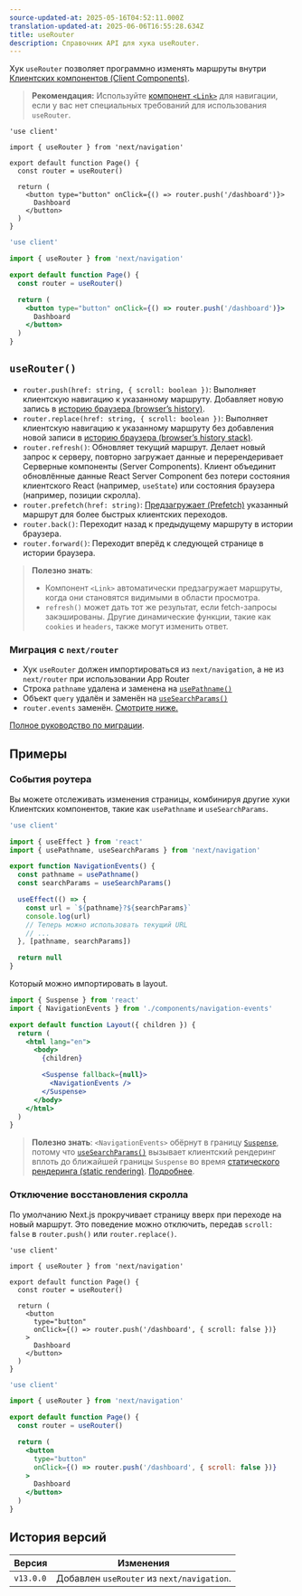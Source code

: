```yaml
---
source-updated-at: 2025-05-16T04:52:11.000Z
translation-updated-at: 2025-06-06T16:55:28.634Z
title: useRouter
description: Справочник API для хука useRouter.
---
```


Хук `useRouter` позволяет программно изменять маршруты внутри [Клиентских компонентов (Client Components)](/docs/app/building-your-application/rendering/client-components).

> **Рекомендация:** Используйте [компонент `<Link>`](/docs/app/building-your-application/routing/linking-and-navigating#link-component) для навигации, если у вас нет специальных требований для использования `useRouter`.

```tsx filename="app/example-client-component.tsx" switcher
'use client'

import { useRouter } from 'next/navigation'

export default function Page() {
  const router = useRouter()

  return (
    <button type="button" onClick={() => router.push('/dashboard')}>
      Dashboard
    </button>
  )
}
```

```jsx filename="app/example-client-component.js" switcher
'use client'

import { useRouter } from 'next/navigation'

export default function Page() {
  const router = useRouter()

  return (
    <button type="button" onClick={() => router.push('/dashboard')}>
      Dashboard
    </button>
  )
}
```

## `useRouter()`

- `router.push(href: string, { scroll: boolean })`: Выполняет клиентскую навигацию к указанному маршруту. Добавляет новую запись в [историю браузера (browser’s history)](https://developer.mozilla.org/docs/Web/API/History_API).
- `router.replace(href: string, { scroll: boolean })`: Выполняет клиентскую навигацию к указанному маршруту без добавления новой записи в [историю браузера (browser’s history stack)](https://developer.mozilla.org/docs/Web/API/History_API).
- `router.refresh()`: Обновляет текущий маршрут. Делает новый запрос к серверу, повторно загружает данные и перерендеривает Серверные компоненты (Server Components). Клиент объединит обновлённые данные React Server Component без потери состояния клиентского React (например, `useState`) или состояния браузера (например, позиции скролла).
- `router.prefetch(href: string)`: [Предзагружает (Prefetch)](/docs/app/building-your-application/routing/linking-and-navigating#2-prefetching) указанный маршрут для более быстрых клиентских переходов.
- `router.back()`: Переходит назад к предыдущему маршруту в истории браузера.
- `router.forward()`: Переходит вперёд к следующей странице в истории браузера.

> **Полезно знать**:
>
> - Компонент `<Link>` автоматически предзагружает маршруты, когда они становятся видимыми в области просмотра.
> - `refresh()` может дать тот же результат, если fetch-запросы закэшированы. Другие динамические функции, такие как `cookies` и `headers`, также могут изменить ответ.

### Миграция с `next/router`

- Хук `useRouter` должен импортироваться из `next/navigation`, а не из `next/router` при использовании App Router
- Строка `pathname` удалена и заменена на [`usePathname()`](/docs/app/api-reference/functions/use-pathname)
- Объект `query` удалён и заменён на [`useSearchParams()`](/docs/app/api-reference/functions/use-search-params)
- `router.events` заменён. [Смотрите ниже.](#router-events)

[Полное руководство по миграции](/docs/app/building-your-application/upgrading/app-router-migration).

## Примеры

### События роутера

Вы можете отслеживать изменения страницы, комбинируя другие хуки Клиентских компонентов, такие как `usePathname` и `useSearchParams`.

```jsx filename="app/components/navigation-events.js"
'use client'

import { useEffect } from 'react'
import { usePathname, useSearchParams } from 'next/navigation'

export function NavigationEvents() {
  const pathname = usePathname()
  const searchParams = useSearchParams()

  useEffect(() => {
    const url = `${pathname}?${searchParams}`
    console.log(url)
    // Теперь можно использовать текущий URL
    // ...
  }, [pathname, searchParams])

  return null
}
```

Который можно импортировать в layout.

```jsx filename="app/layout.js" highlight={2,10-12}
import { Suspense } from 'react'
import { NavigationEvents } from './components/navigation-events'

export default function Layout({ children }) {
  return (
    <html lang="en">
      <body>
        {children}

        <Suspense fallback={null}>
          <NavigationEvents />
        </Suspense>
      </body>
    </html>
  )
}
```

> **Полезно знать**: `<NavigationEvents>` обёрнут в границу [`Suspense`](/docs/app/building-your-application/routing/loading-ui-and-streaming#example), потому что [`useSearchParams()`](/docs/app/api-reference/functions/use-search-params) вызывает клиентский рендеринг вплоть до ближайшей границы `Suspense` во время [статического рендеринга (static rendering)](/docs/app/building-your-application/rendering/server-components#static-rendering-default). [Подробнее](/docs/app/api-reference/functions/use-search-params#behavior).

### Отключение восстановления скролла

По умолчанию Next.js прокручивает страницу вверх при переходе на новый маршрут. Это поведение можно отключить, передав `scroll: false` в `router.push()` или `router.replace()`.

```tsx filename="app/example-client-component.tsx" switcher
'use client'

import { useRouter } from 'next/navigation'

export default function Page() {
  const router = useRouter()

  return (
    <button
      type="button"
      onClick={() => router.push('/dashboard', { scroll: false })}
    >
      Dashboard
    </button>
  )
}
```

```jsx filename="app/example-client-component.jsx" switcher
'use client'

import { useRouter } from 'next/navigation'

export default function Page() {
  const router = useRouter()

  return (
    <button
      type="button"
      onClick={() => router.push('/dashboard', { scroll: false })}
    >
      Dashboard
    </button>
  )
}
```

## История версий

| Версия    | Изменения                                      |
| --------- | ---------------------------------------------- |
| `v13.0.0` | Добавлен `useRouter` из `next/navigation`.     |